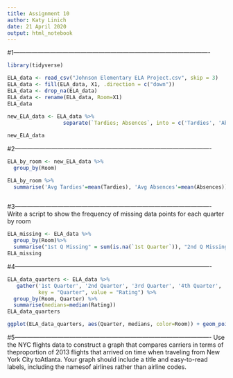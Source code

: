 ---
title: Assignment 10
author: Katy Linich
date: 21 April 2020
output: html_notebook
---

#1-------------------------------------------------------------------------------------------------
```{r}
library(tidyverse)
```
```{r}
ELA_data <- read_csv("Johnson Elementary ELA Project.csv", skip = 3)
ELA_data <- fill(ELA_data, X1, .direction = c("down"))
ELA_data <- drop_na(ELA_data)
ELA_data <- rename(ELA_data, Room=X1)
ELA_data
                     
new_ELA_data <- ELA_data %>%
                  separate(`Tardies; Absences`, into = c('Tardies', 'Absences'), convert = TRUE)

new_ELA_data
```

#2-------------------------------------------------------------------------------------------------

```{r}
ELA_by_room <- new_ELA_data %>%
  group_by(Room)

ELA_by_room %>%
  summarise('Avg Tardies'=mean(Tardies), 'Avg Absences'=mean(Absences))
  
```

#3-------------------------------------------------------------------------------------------------
Write a script to show the frequency of missing data points for each quarter by room

```{r}
ELA_missing <- ELA_data %>%
  group_by(Room)%>%
  summarise("1st Q Missing" = sum(is.na(`1st Quarter`)), "2nd Q Missing"=sum(is.na(`2nd Quarter`)), "3rd Q Missing"=sum(is.na(`3rd Quarter`)),"4th Q Missing"=sum(is.na(`4th Quarter`)))
ELA_missing
```

#4-------------------------------------------------------------------------------------------------
```{r}
ELA_data_quarters <- ELA_data %>%
   gather('1st Quarter', '2nd Quarter', '3rd Quarter', '4th Quarter', 
          key = "Quarter", value = "Rating") %>%
  group_by(Room, Quarter) %>%
  summarise(medians=median(Rating))
ELA_data_quarters

ggplot(ELA_data_quarters, aes(Quarter, medians, color=Room)) + geom_point()

```

#5-------------------------------------------------------------------------------------------------
Use the NYC flights data to construct a graph that compares carriers in terms of theproportion of 2013 flights that arrived on time when traveling from New York City toAtlanta. Your graph should include a title and easy-to-read labels, including the namesof airlines rather than airline codes. 


